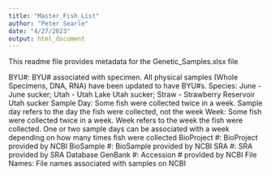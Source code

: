 ```yaml
---
title: "Master_Fish_List"
author: "Peter Searle"
date: "4/27/2023"
output: html_document
---
```


This readme file provides metadata for the Genetic_Samples.xlsx file

BYU#: BYU# associated with specimen. All physical samples (Whole Specimens, DNA, RNA) have been updated to have BYU#s.
Species: June - June sucker; Utah - Utah Lake Utah sucker; Straw - Strawberry Reservoir Utah sucker
Sample Day: Some fish were collected twice in a week. Sample day refers to the day the fish were collected, not the week
Week: Some fish were collected twice in a week. Week refers to the week the fish were collected. One or two sample days can be associated with a week depending on how many times fish were collected
BioProject #: BioProject provided by NCBI
BioSample #: BioSample provided by NCBI
SRA #: SRA provided by SRA Database
GenBank #: Accession # provided by NCBI
File Names: File names associated with samples on NCBI
